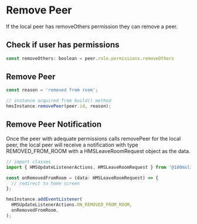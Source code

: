 # Remove Peer

If the local peer has removeOthers permission they can remove a peer.

## Check if user has permissions

```js
const removeOthers: boolean = peer.role.permissions.removeOthers
```

## Remove Peer

```js
const reason = 'removed from room';

// instance acquired from build() method
hmsInstance.removePeer(peer.id, reason); 
```

## Remove Peer Notification

Once the peer with adequate permissions calls removePeer for the local peer, the local peer will receive a notification with type REMOVED_FROM_ROOM with a HMSLeaveRoomRequest object as the data.

```js
// import classes
import { HMSUpdateListenerActions, HMSLeaveRoomRequest } from '@100mslive/react-native-hms';

const onRemovedFromRoom = (data: HMSLeaveRoomRequest) => {
  // redirect to home screen
};

hmsInstance.addEventListener(
  HMSUpdateListenerActions.ON_REMOVED_FROM_ROOM,
  onRemovedFromRoom,
);
```

